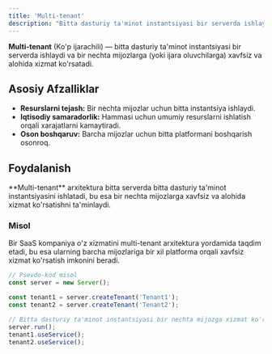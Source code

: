 ```yaml
---
title: 'Multi-tenant'
description: "Bitta dasturiy ta'minot instantsiyasi bir serverda ishlaydi va bir nechta mijozlarga (yoki ijara oluvchilarga) xavfsiz va alohida xizmat ko'rsatadi."
---
```


**Multi-tenant** (Ko'p ijarachili) — bitta dasturiy ta'minot instantsiyasi bir serverda ishlaydi va bir nechta mijozlarga (yoki ijara oluvchilarga) xavfsiz va alohida xizmat ko'rsatadi.

## Asosiy Afzalliklar

- **Resurslarni tejash:** Bir nechta mijozlar uchun bitta instantsiya ishlaydi.
- **Iqtisodiy samaradorlik:** Hammasi uchun umumiy resurslarni ishlatish orqali xarajatlarni kamaytiradi.
- **Oson boshqaruv:** Barcha mijozlar uchun bitta platformani boshqarish osonroq.

## Foydalanish

<Callout>
  **Multi-tenant** arxitektura bitta serverda bitta dasturiy ta'minot instantsiyasini ishlatadi, bu esa bir nechta
  mijozlarga xavfsiz va alohida xizmat ko'rsatishni ta'minlaydi.
</Callout>

### Misol

Bir SaaS kompaniya o'z xizmatini multi-tenant arxitektura yordamida taqdim etadi, bu esa ularning barcha mijozlariga bir xil platforma orqali xavfsiz xizmat ko'rsatish imkonini beradi.

```jsx
// Psevdo-kod misol
const server = new Server();

const tenant1 = server.createTenant('Tenant1');
const tenant2 = server.createTenant('Tenant2');

// Bitta dasturiy ta'minot instantsiyasi bir nechta mijozga xizmat ko'rsatadi
server.run();
tenant1.useService();
tenant2.useService();
```
